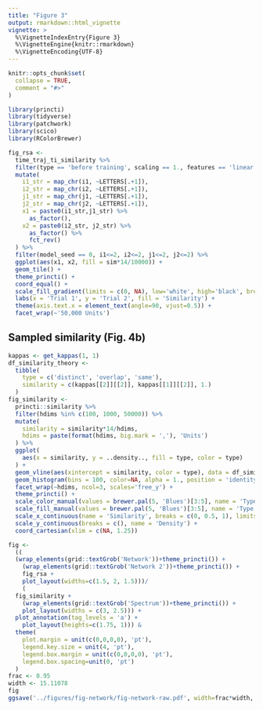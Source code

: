 ```yaml
---
title: "Figure 3"
output: rmarkdown::html_vignette
vignette: >
  %\VignetteIndexEntry{Figure 3}
  %\VignetteEngine{knitr::rmarkdown}
  %\VignetteEncoding{UTF-8}
---
```


```r
knitr::opts_chunk$set(
  collapse = TRUE,
  comment = "#>"
)
```

```r
library(princti)
library(tidyverse)
library(patchwork)
library(scico)
library(RColorBrewer)
```

```r
fig_rsa <-
  time_traj_ti_similarity %>% 
  filter(type == 'before training', scaling == 1., features == 'linear readout') %>%
  mutate(
    i1_str = map_chr(i1, ~LETTERS[.+1]),
    i2_str = map_chr(i2, ~LETTERS[.+1]),
    j1_str = map_chr(j1, ~LETTERS[.+1]),
    j2_str = map_chr(j2, ~LETTERS[.+1]),
    x1 = paste0(i1_str,j1_str) %>%
      as_factor(),
    x2 = paste0(i2_str, j2_str) %>%
      as_factor() %>%
      fct_rev()
  ) %>%
  filter(model_seed == 0, i1<=2, i2<=2, j1<=2, j2<=2) %>%
  ggplot(aes(x1, x2, fill = sim*14/10000)) +
  geom_tile() +
  theme_princti() +
  coord_equal() +
  scale_fill_gradient(limits = c(0, NA), low='white', high='black', breaks=c(0,1)) +
  labs(x = 'Trial 1', y = 'Trial 2', fill = 'Similarity') +
  theme(axis.text.x = element_text(angle=90, vjust=0.5)) +
  facet_wrap(~'50,000 Units')
```


## Sampled similarity (Fig. 4b)

```r
kappas <- get_kappas(1, 1)
df_similarity_theory <-
  tibble(
    type = c('distinct', 'overlap', 'same'),
    similarity = c(kappas[[2]][[2]], kappas[[1]][[2]], 1.)
  )
fig_similarity <-
  princti::similarity %>%
  filter(hdims %in% c(100, 1000, 50000)) %>%
  mutate(
    similarity = similarity*14/hdims,
    hdims = paste(format(hdims, big.mark = ','), 'Units')
  ) %>%
  ggplot(
    aes(x = similarity, y = ..density.., fill = type, color = type)
  ) +
  geom_vline(aes(xintercept = similarity, color = type), data = df_similarity_theory, show.legend = FALSE) +
  geom_histogram(bins = 100, color=NA, alpha = 1., position = 'identity') +
  facet_wrap(~hdims, ncol=3, scales='free_y') +
  theme_princti() +
  scale_color_manual(values = brewer.pal(5, 'Blues')[3:5], name = 'Type of trials', labels=c('Distinct', 'Overlapping', 'Same')) +
  scale_fill_manual(values = brewer.pal(5, 'Blues')[3:5], name = 'Type of trials', labels=c('Distinct', 'Overlapping', 'Same')) +
  scale_x_continuous(name = 'Similarity', breaks = c(0, 0.5, 1), limits=c(0, NA)) +
  scale_y_continuous(breaks = c(), name = 'Density') +
  coord_cartesian(xlim = c(NA, 1.25))
```

```r
fig <- 
  ((
  (wrap_elements(grid::textGrob('Network'))+theme_princti()) +
    (wrap_elements(grid::textGrob('Network 2'))+theme_princti()) +
    fig_rsa +
    plot_layout(widths=c(1.5, 2, 1.5)))/
    (
  fig_similarity +
    (wrap_elements(grid::textGrob('Spectrum'))+theme_princti()) +
    plot_layout(widths = c(3, 2.5))) +
  plot_annotation(tag_levels = 'a') +
    plot_layout(heights=c(1.75, 1))) &
  theme(
    plot.margin = unit(c(0,0,0,0), 'pt'),
    legend.key.size = unit(4, 'pt'),
    legend.box.margin = unit(c(0,0,0,0), 'pt'),
    legend.box.spacing=unit(0, 'pt')
  )
frac <- 0.95
width <- 15.11078
fig
ggsave('../figures/fig-network/fig-network-raw.pdf', width=frac*width, height=3.5/7*frac*width, units = "cm")
```

